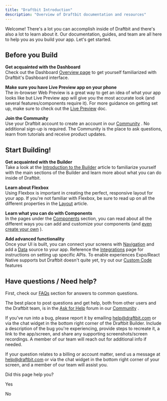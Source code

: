 ```yaml
---
title: "Draftbit Introduction"
description: "Overview of Draftbit documentation and resources"
---
```

Welcome! There's a lot you can accomplish inside of Draftbit and there's also a lot to learn about it. Our documentation, guides, and team are all here to help you as you build your app. Let's get started.

## Before you Build

**Get acquainted with the Dashboard**  
Check out the Dashboard [Overview page](/docs/dashboard)
 to get yourself familiarized with Draftbit's Dashboard interface.

**Make sure you have Live Preview app on your phone**  
The in-browser Web Preview is a great way to get an idea of what your app looks like but Live Preview app will give you the most accurate look (and several features/components require it). For more guidance on getting set up, make sure to check out the [Live Preview](/docs/live-preview)
 doc.

**Join the Community**  
Use your Draftbit account to create an account in our [Community](https://community.draftbit.com/)
. No additional sign-up is required. The Community is the place to ask questions, learn from tutorials and receive product updates.

## Start Building!

**Get acquainted with the Builder**  
Take a look at the [Introduction to the Builder](/docs/introduction-to-the-builder)
 article to familiarize yourself with the main sections of the Builder and learn more about what you can do inside of Draftbit.

**Learn about Flexbox**  
Using Flexbox is important in creating the perfect, responsive layout for your app. If you're not familiar with Flexbox, be sure to read up on all the different properties in the [Layout](/docs/layout)
 article.

**Learn what you can do with Components**  
In the pages under the [Components](/docs/intro-to-components)
 section, you can read about all the different ways you can add and customize your components (and [even create your own](/docs/custom-blocks)
).

**Add advanced functionality**  
Once your UI is built, you can connect your screens with [Navigation](/docs/intro-to-navigation)
 and add a [Data](/docs/fetching-data)
 source to your app. Reference the [Integrations](/docs/rest-api-integrations)
 page for instructions on setting up specific APIs. To enable experiences Expo/React Native supports but Draftbit doesn't quite yet, try out our [Custom Code](/docs/custom-screen-code)
 features

## Have questions / Need help?

First, check our [FAQs](/docs/faqs)
 section for answers to common questions.

The best place to post questions and get help, both from other users and the Draftbit team, is in the [Ask for Help](https://community.draftbit.com/c/help)
 forum in our [Community](https://community.draftbit.com/home)
.

If you've run into a bug, please report it by emailing [help@draftbit.com](mailto:help@draftbit.com)
 or via the chat widget in the bottom right corner of the Draftbit Builder. Include a description of the bug you're experiencing, provide steps to recreate it, a link to the app/screen, and share any supporting screenshots/screen recordings. A member of our team will reach out for additional info if needed.

If your question relates to a billing or account matter, send us a message at [help@draftbit.com](mailto:help@draftbit.com)
 or via the chat widget in the bottom right corner of your screen, and a member of our team will assist you.

Did this page help you?

Yes

No
